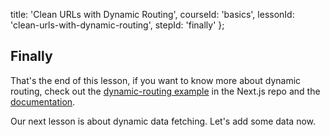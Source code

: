 
  title: 'Clean URLs with Dynamic Routing',
  courseId: 'basics',
  lessonId: 'clean-urls-with-dynamic-routing',
  stepId: 'finally'
};

## Finally

That's the end of this lesson, if you want to know more about dynamic routing, check out the [dynamic-routing example](https://github.com/zeit/next.js/tree/canary/examples/dynamic-routing) in the Next.js repo and the [documentation](https://nextjs.org/docs#dynamic-routing).

Our next lesson is about dynamic data fetching. Let's add some data now.

